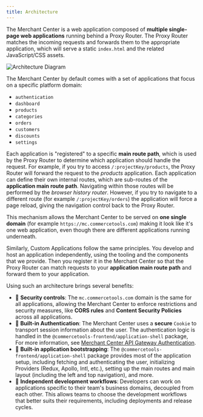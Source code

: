 ```yaml
---
title: Architecture
---
```


The Merchant Center is a web application composed of **multiple single-page web applications** running behind a Proxy Router. The Proxy Router matches the incoming requests and forwards them to the appropriate application, which will serve a static `index.html` and the related JavaScript/CSS assets.

![Architecture Diagram](/images/mc-fe-architecture.png)

The Merchant Center by default comes with a set of applications that focus on a specific platform domain:

- `authentication`
- `dashboard`
- `products`
- `categories`
- `orders`
- `customers`
- `discounts`
- `settings`

Each application is "registered" to a specific **main route path**, which is used by the Proxy Router to determine which application should handle the request. For example, if you try to access `/:projectKey/products`, the Proxy Router will forward the request to the _products_ application.
Each application can define their own internal routes, which are sub-routes of the **application main route path**. Navigating within those routes will be performed by the _browser history router_. However, if you try to navigate to a different route (for example `/:projectKey/orders`) the application will force a page reload, giving the navigation control back to the Proxy Router.

This mechanism allows the Merchant Center to be served on **one single domain** (for example `https://mc.commercetools.com`) making it look like it's one web application, even though there are different applications running underneath.

Similarly, Custom Applications follow the same principles. You develop and host an application independently, using the tooling and the components that we provide. Then you register it in the Merchant Center so that the Proxy Router can match requests to your **application main route path** and forward them to your application.

Using such an architecture brings several benefits:

- 🚨 **Security controls**: The `mc.commercetools.com` domain is the same for all applications, allowing the Merchant Center to enforce restrictions and security measures, like **CORS rules** and **Content Security Policies** across all applications.
- 🔑 **Built-in Authentication**: The Merchant Center uses a **secure** `Cookie` to transport session information about the user. The authentication logic is handled in the `@commercetools-frontend/application-shell` package, For more information, see [Merchant Center API Gateway Authentication](./authentication).
- 🤖 **Built-in application bootstrapping**: The `@commercetools-frontend/application-shell` package provides most of the application setup, including fetching and authenticating the user, initializing Providers (Redux, Apollo, Intl, etc.), setting up the main routes and main layout (including the left and top navigation), and more.
- 🚀 **Independent development workflows**: Developers can work on applications specific to their team's business domains, decoupled from each other. This allows teams to choose the development workflows that better suits their requirements, including deployments and release cycles.
